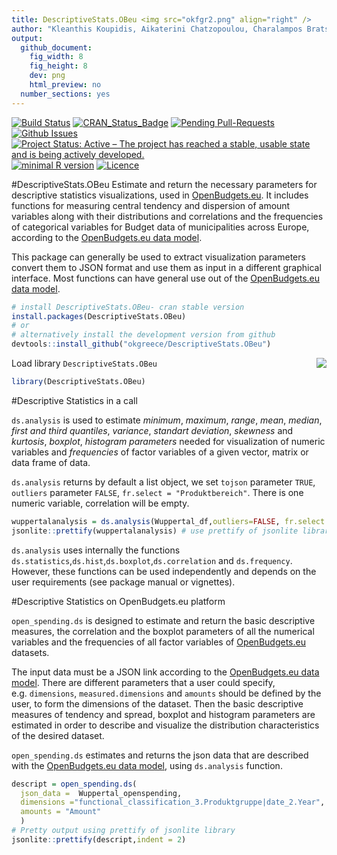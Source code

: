 ```yaml
---
title: DescriptiveStats.OBeu <img src="okfgr2.png" align="right" />
author: "Kleanthis Koupidis, Aikaterini Chatzopoulou, Charalampos Bratsas"
output:
  github_document:
    fig_width: 8
    fig_height: 8
    dev: png
    html_preview: no
  number_sections: yes
---
```

[![Build Status](https://travis-ci.org/okgreece/DescriptiveStats.OBeu.svg?branch=master)](https://travis-ci.org/okgreece/DescriptiveStats.OBeu)
[![CRAN_Status_Badge](https://www.r-pkg.org/badges/version/DescriptiveStats.OBeu)](https://cran.r-project.org/package=DescriptiveStats.OBeu)
[![Pending Pull-Requests](http://githubbadges.herokuapp.com/okgreece/DescriptiveStats.OBeu/pulls.svg)](https://github.com/okgreece/DescriptiveStats.OBeu/pulls)
[![Github Issues](http://githubbadges.herokuapp.com/okgreece/DescriptiveStats.OBeu/issues.svg)](https://github.com/okgreece/DescriptiveStats.OBeu/issues)
[![Project Status: Active – The project has reached a stable, usable state and is being actively developed.](http://www.repostatus.org/badges/latest/active.svg)](http://www.repostatus.org/#active)
[![minimal R version](https://img.shields.io/badge/R%3E%3D-3.1-6666ff.svg)](https://cran.r-project.org/)
[![Licence](https://img.shields.io/badge/licence-GPL--2-blue.svg)](https://www.gnu.org/licenses/old-licenses/gpl-2.0.html)

#DescriptiveStats.OBeu 
Εstimate and return the necessary parameters for descriptive statistics visualizations, used in [OpenBudgets.eu](http://openbudgets.eu/). It includes functions for measuring central tendency and dispersion of amount variables along with their distributions and correlations and the frequencies of categorical variables for Budget data of municipalities across Europe, according to the [OpenBudgets.eu data model](https://github.com/openbudgets/data-model).

This package can generally be used to extract visualization parameters convert them to JSON format and use them as input in a different graphical interface. Most functions can have general use out of the [OpenBudgets.eu data model](https://github.com/openbudgets/data-model).

```r
# install DescriptiveStats.OBeu- cran stable version
install.packages(DescriptiveStats.OBeu) 
# or
# alternatively install the development version from github
devtools::install_github("okgreece/DescriptiveStats.OBeu")
```
Load library `DescriptiveStats.OBeu` <img src="obeu_logo.png" align="right" />
```r
library(DescriptiveStats.OBeu)
```

#Descriptive Statistics in a call

`ds.analysis` is used to estimate *minimum*, *maximum*, *range*, *mean*, *median*, *first and third quantiles*, *variance*, *standart deviation*, *skewness* and *kurtosis*, *boxplot*, *histogram parameters* needed for visualization of numeric variables and *frequencies* of factor variables of a given vector, matrix or data frame of data. 

`ds.analysis` returns by default a list object, we set `tojson` parameter `TRUE`, `outliers` parameter `FALSE`, `fr.select = "Produktbereich"`. Τhere is one numeric variable, correlation will be empty.

```r
wuppertalanalysis = ds.analysis(Wuppertal_df,outliers=FALSE, fr.select = "Produktbereich", tojson=TRUE) # json string format
jsonlite::prettify(wuppertalanalysis) # use prettify of jsonlite library to add indentation to the returned JSON string
```

`ds.analysis` uses internally the functions `ds.statistics`,`ds.hist`,`ds.boxplot`,`ds.correlation` and `ds.frequency`. However, these functions can be used independently and depends on the user requirements (see package manual or vignettes).

#Descriptive Statistics on OpenBudgets.eu platform

`open_spending.ds` is designed to estimate and return the basic descriptive measures, the correlation and the boxplot parameters of all the numerical variables and the frequencies of all factor variables of [OpenBudgets.eu](http://openbudgets.eu/) datasets.

The input data must be a JSON link according to the [OpenBudgets.eu data model](https://github.com/openbudgets/data-model). There are different parameters that a user could specify, e.g. `dimensions`,
`measured.dimensions` and `amounts` should be defined by the user, to form the dimensions of the dataset. Then the basic descriptive measures of tendency and spread, boxplot and histogram parameters are estimated in order to describe and visualize the distribution characteristics of the desired dataset.

`open_spending.ds` estimates and returns the json data that are described with the [OpenBudgets.eu data model](https://github.com/openbudgets/data-model), using `ds.analysis` function.

```r
descript = open_spending.ds(
  json_data =  Wuppertal_openspending, 
  dimensions ="functional_classification_3.Produktgruppe|date_2.Year",
  amounts = "Amount"
  )
# Pretty output using prettify of jsonlite library
jsonlite::prettify(descript,indent = 2)
```
